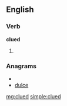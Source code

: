 ==English==
===Verb===
'''clued'''
# {{past of|[[clue]]}}

===Anagrams===
* {{alphagram|cdelu}}
* [[dulce#English|dulce]]

[[mg:clued]]
[[simple:clued]]